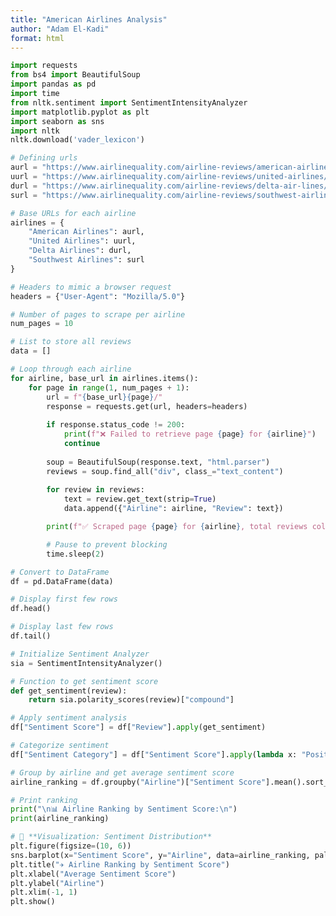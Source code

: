 ```yaml
---
title: "American Airlines Analysis"
author: "Adam El-Kadi"
format: html
---
```


```python
import requests
from bs4 import BeautifulSoup
import pandas as pd
import time
from nltk.sentiment import SentimentIntensityAnalyzer
import matplotlib.pyplot as plt
import seaborn as sns
import nltk
nltk.download('vader_lexicon')
```

```python
# Defining urls
aurl = "https://www.airlinequality.com/airline-reviews/american-airlines/page/"
uurl = "https://www.airlinequality.com/airline-reviews/united-airlines/page/"
durl = "https://www.airlinequality.com/airline-reviews/delta-air-lines/page/"
surl = "https://www.airlinequality.com/airline-reviews/southwest-airlines/page/"
```

```python
# Base URLs for each airline
airlines = {
    "American Airlines": aurl,
    "United Airlines": uurl,
    "Delta Airlines": durl,
    "Southwest Airlines": surl
}

# Headers to mimic a browser request
headers = {"User-Agent": "Mozilla/5.0"}

# Number of pages to scrape per airline
num_pages = 10  

# List to store all reviews
data = []

# Loop through each airline
for airline, base_url in airlines.items():
    for page in range(1, num_pages + 1):
        url = f"{base_url}{page}/"
        response = requests.get(url, headers=headers)
        
        if response.status_code != 200:
            print(f"❌ Failed to retrieve page {page} for {airline}")
            continue
        
        soup = BeautifulSoup(response.text, "html.parser")
        reviews = soup.find_all("div", class_="text_content")  
        
        for review in reviews:
            text = review.get_text(strip=True)
            data.append({"Airline": airline, "Review": text})

        print(f"✅ Scraped page {page} for {airline}, total reviews collected: {len(data)}")

        # Pause to prevent blocking
        time.sleep(2)  

# Convert to DataFrame
df = pd.DataFrame(data)
```

```python
# Display first few rows 
df.head()
```

```python
# Display last few rows
df.tail()
```

```python
# Initialize Sentiment Analyzer
sia = SentimentIntensityAnalyzer()

# Function to get sentiment score
def get_sentiment(review):
    return sia.polarity_scores(review)["compound"]

# Apply sentiment analysis
df["Sentiment Score"] = df["Review"].apply(get_sentiment)

# Categorize sentiment
df["Sentiment Category"] = df["Sentiment Score"].apply(lambda x: "Positive" if x > 0.05 else "Negative" if x < -0.05 else "Neutral")

# Group by airline and get average sentiment score
airline_ranking = df.groupby("Airline")["Sentiment Score"].mean().sort_values(ascending=False).reset_index()

# Print ranking
print("\n📊 Airline Ranking by Sentiment Score:\n")
print(airline_ranking)

# 🔹 **Visualization: Sentiment Distribution**
plt.figure(figsize=(10, 6))
sns.barplot(x="Sentiment Score", y="Airline", data=airline_ranking, palette="coolwarm")
plt.title("✈️ Airline Ranking by Sentiment Score")
plt.xlabel("Average Sentiment Score")
plt.ylabel("Airline")
plt.xlim(-1, 1) 
plt.show()

```